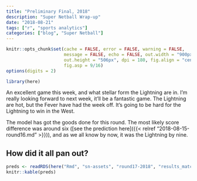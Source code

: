 ```yaml
---
title: "Preliminary Final, 2018"
description: "Super Netball Wrap-up"
date: "2018-08-21"
tags: ["r", "sports analytics"]
categories: ["blog", "Super Netball"]
---
```


<!-- Time-stamp: <2018-08-22 19:57:07 (slane)> -->

```r
knitr::opts_chunk$set(cache = FALSE, error = FALSE, warning = FALSE,
                      message = FALSE, echo = FALSE, out.width = "900px",
                      out.height = "506px", dpi = 180, fig.align = "center",
                      fig.asp = 9/16)
options(digits = 2)

```

```r
library(here)

```

An excellent game this week, and what stellar form the Lightning are in. I'm really looking forward to next week, it'll be a fantastic game. The Lightning are hot, but the Fever have had the week off. It's going to be hard for the Lightning to win in the West.

The model has got the goods done for this round. The most likely score difference was around six ([see the prediction here]({{< relref "2018-08-15-round16.md" >}})), and as we all know by now, it was the Lightning by nine.

## How did it all pan out?

```r
preds <- readRDS(here("Rmd", "sn-assets", "round17-2018", "results_match.rds"))
knitr::kable(preds)

```
